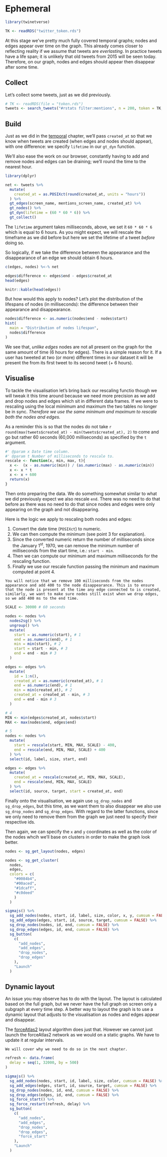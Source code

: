 # Ephemeral {#ephemeral}

```r
library(twinetverse)

TK <- readRDS("twitter_token.rds")
```

At this stage we've pretty much fully covered temporal graphs; nodes and edges appear over time on the graph. This already comes closer to reflecting reality if we assume that tweets are _everlasting_. In practice tweets have a life span; it is unlikely that old tweets from 2015 will be seen today. Therefore, on our graph, nodes and edges should appear then disappear after some time.

## Collect

Let's collect some tweets, just as we did previously.

```r
# TK <- readRDS(file = "token.rds")
tweets <- search_tweets("#rstats filter:mentions", n = 200, token = TK, include_rts = FALSE)
```

## Build

Just as we did in the [temporal](#temporal) chapter, we'll pass `created_at` so that we know when tweets are created (when edges and nodes should appear), with one difference: we specify `lifetime` in our `gt_dyn` function.

We'll also ease the work on our browser, constantly having to add and remove nodes and edges can be draining; we'll round the time to the nearest hour.

```r
library(dplyr)

net <- tweets %>% 
  mutate(
    created_at = as.POSIXct(round(created_at, units = "hours"))
  ) %>% 
  gt_edges(screen_name, mentions_screen_name, created_at) %>% 
  gt_nodes() %>% 
  gt_dyn(lifetime = (60 * 60 * 6)) %>% 
  gt_collect()
```

The `lifetime` argument takes milliseconds, above, we set it `60 * 60 * 6` which is equal to 6 hours. As you might expect, we will rescale the timeframe as we did before but here we set the lifetime of a tweet _before_ doing so.

So logically, if we take the difference between the appearance and the disappearance of an edge we should obtain 6 hours.

```r
c(edges, nodes) %<-% net

edges$difference <- edges$end - edges$created_at
head(edges)
```

```r
knitr::kable(head(edges))
```

But how would this apply to nodes? Let's plot the distribution of the lifespans of nodes (in milliseconds): the difference between their appearance and disappearance.

```r
nodes$difference <- as.numeric(nodes$end - nodes$start)
hist(
  main = "Distribution of nodes lifespan",
  nodes$difference
)
```

We see that, _unlike edges_ nodes are not all present on the graph for the same amount of time (6 hours for edges). There is a simple reason for it. If a user has tweeted at two (or more) different times in our dataset it will be present the from its first tweet to its second tweet (+ 6 hours).

## Visualise

To tackle the visualisation let's bring back our rescaling functio though we will tweak it this time around because we need more precision as we add and drop nodes and edges which sit in different data frames. If we were to rescaling using the local miinimum and maximum the two tables no longer be in sync. _Therefore we use the same minimum and maximum to rescale both the nodes and edges._

As a reminder this is so that the nodes do not take `r round(max(tweets$created_at) - min(tweets$created_at), 2)` to come and go but rather 60 seconds (60,000 milliseconds) as specified by the `t` argument.

```r
#' @param x Date time column.
#' @param t Number of milliseconds to rescale to.
rescale <- function(x, min, max, t){
  x <-  (x - as.numeric(min)) / (as.numeric(max) - as.numeric(min))
  x <- x * t
  x <- x + 600
  return(x)
}
```

Then onto preparing the data. We do something somewhat similar to what we did previously expect we also rescale `end`. There was no need to do that before as there was no need to do that since nodes and edges were only appearing on the graph and not disappearing.

Here is the logic we apply to rescaling both nodes and edges:

1. Convert the date time (`POSIXct`) to numeric.
2. We can then compute the minimum (see point 3 for explanation).
3. Since the converted numeric return the number of milliseconds since the January 1<sup>st</sup>, 1970, we can remove the minimum number of milliseconds from the start time, i.e.: `start - min`.
4. Then we can compute our minimum and maximum milliseconds for the rescaling function. 
5. Finally we use our rescale function passing the minimum and maximum computed at point 4.

```block
You will notice that we remove 100 milliseconds from the nodes appearance and add 400 to the node disappearance. This is to ensure that the node is present at the time any edge connected to is created, similarly, we want to make sure nodes still exist when we drop edges, so we add 400 ms to the end time.
```

```r
SCALE <- 30000 # 60 seconds

nodes <- nodes %>%
  nodes2sg() %>% 
  ungroup() %>% 
  mutate(
    start = as.numeric(start), # 1
    end = as.numeric(end), # 1
    min = min(start), # 2
    start = start - min, # 3
    end = end - min # 3
  )

edges <- edges %>%
  mutate(
    id = 1:n(),
    created_at = as.numeric(created_at), # 1
    end = as.numeric(end), # 1
    min = min(created_at), # 2
    created_at = created_at - min, # 3
    end = end - min # 3
  )

# 4
MIN <- min(edges$created_at, nodes$start)
MAX <- max(nodes$end, edges$end)

# 5
nodes <- nodes %>%
  mutate(
    start = rescale(start, MIN, MAX, SCALE) - 400,
    end = rescale(end, MIN, MAX, SCALE) + 400
  ) %>%
  select(id, label, size, start, end)

edges <- edges %>% 
  mutate(
    created_at = rescale(created_at, MIN, MAX, SCALE),
    end = rescale(end, MIN, MAX, SCALE)
  ) %>%
  select(id, source, target, start = created_at, end)
```

Finally onto the visualisation, we again use `sg_drop_nodes` and `sg_drop_edges`, but this time, as we want them to also disappear we also use `sg_drop_nodes` and `sg_drop_edges`. With regard to the latter functions, since we only need to remove them from the graph we just need to specify their respective ids.

Then again, we can specify the `x` and `y` coordinates as well as the color of the nodes whcih we'll base on clusters in order to make the graph look better.

```r
nodes <- sg_get_layout(nodes, edges)

nodes <- sg_get_cluster(
  nodes, 
  edges,
  colors = c(
    "#0084b4",
    "#00aced",
    "#1dcaff",
    "#c0deed"
    )
  )
```

```r
sigmajs() %>% 
  sg_add_nodes(nodes, start, id, label, size, color, x, y, cumsum = FALSE) %>% 
  sg_add_edges(edges, start, id, source, target, cumsum = FALSE) %>% 
  sg_drop_nodes(nodes, id, end, cumsum = FALSE) %>% 
  sg_drop_edges(edges, id, end, cumsum = FALSE) %>% 
  sg_button(
    c(
      "add_nodes",
      "add_edges",
      "drop_nodes",
      "drop_edges"
    ),
    "Launch"
  )
```

## Dynamic layout

An issue you may observe has to do with the layout. The layout is calculated based on the full graph, but we never have the full graph on screen only a subgraph at every time step. A better way to layout the graph is to use a dynamic layout that adjusts to the visualisation as nodes and edges appear and disappear. 

The [forceAtlas2](http://journals.plos.org/plosone/article?id=10.1371/journal.pone.0098679) layout algorithm does just that. However we cannot just launch the forceAtlas2 network as we would on a static graphs. We have to update it at regular intervals.

```block
We will cover why we need to do so in the next chapter.
```

```r
refresh <- data.frame(
  delay = seq(1, 32000, by = 500)
)

sigmajs() %>% 
  sg_add_nodes(nodes, start, id, label, size, color, cumsum = FALSE) %>% 
  sg_add_edges(edges, start, id, source, target, cumsum = FALSE) %>% 
  sg_drop_nodes(nodes, id, end, cumsum = FALSE) %>% 
  sg_drop_edges(edges, id, end, cumsum = FALSE) %>%  
  sg_force_start() %>% 
  sg_force_restart(refresh, delay) %>% 
  sg_button(
    c(
      "add_nodes",
      "add_edges",
      "drop_nodes",
      "drop_edges",
      "force_start"
    ),
    "Launch"
  )
```